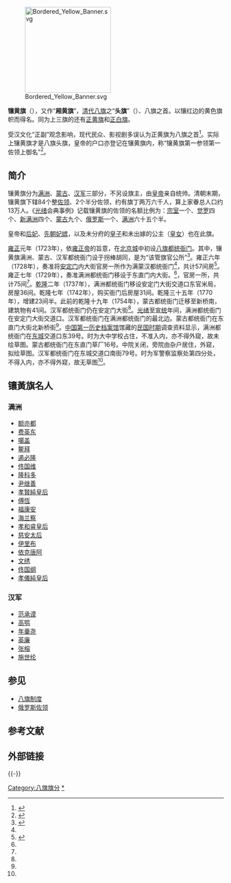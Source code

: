 {{Hatnote|此条目的主題是八旗旗份。关于内务府镶黄旗、镶黄旗包衣，参见：[[内务府三旗|内务府三旗]]；關於地名“镶黄旗”，参见：[[镶黄旗_(内蒙古)|镶黄旗 (内蒙古)]]。}}
[[File:Bordered_Yellow_Banner.svg|200px]]

{{Contains Manchu text}}
'''镶黄旗'''（{{lang-mnc|ᡴᡠᠪᡠᡥᡝ<br /> ᠰᡠᠸᠠᠶᠠᠨ<br /> ᡤᡡᠰᠠ|v=kubuhe suwayan gūsa|a=kubuhe suwayan gvsa}}），又作“'''厢黄旗'''”，[[清代|清代]][[八旗|八旗]]之“'''头旗'''”（{{lang-mnc|ᡶᡝᡵᡝ<br> ᡤᡡᠰᠠ|v=fere gūsa}}）、八旗之首。以镶红边的黄色旗帜而得名。同为上三旗的还有[[正黄旗|正黄旗]]和[[正白旗|正白旗]]。

受汉文化“正副”观念影响，现代民众、影视剧多误认为正黄旗为八旗之首<ref>{{Cite web |url=https://www.chinatimes.com/cn/realtimenews/20171221000856-260508?chdtv |title=自称正黄旗 并没有高人一等|accessdate=2021-04-21 |author=李怡芸 |date=2017-07-21 |work= |publisher=中时新闻网|language=Zh-hans }}</ref>。实际上镶黄旗才是八旗头旗，皇帝的户口亦登记在镶黄旗内，称“镶黄旗第一参领第一佐领上御名”<ref>{{Cite book|last=金受申|title=《北京通》|publisher=大众文艺出版社|year=1999|pages=84|isbn=9787800946578 |url= |ref=harv}}</ref>。

==简介==
镶黄旗分为[[八旗制度|满洲]]、[[蒙古八旗|蒙古]]、[[汉军八旗|汉军]]三部分，不另设旗主，由[[清朝皇帝|皇帝]]亲自统帅。清朝末期，镶黄旗下辖84个整[[佐领|佐领]]、2个半分佐领，约有旗丁两万六千人，算上家眷总人口约13万人。《[[光绪|光绪]]会典事例》记载镶黄旗的佐领的名额比例为：[[清朝宗室|宗室]]一个、[[觉罗|觉罗]]四个、[[新满洲|新满洲]]四个、[[蒙古|蒙古]]九个、[[俄羅斯佐領|俄罗斯]]一个、[[满洲|满洲]]六十五个半。

皇帝和[[清朝後宮|后妃]]、[[先朝君主遺孀|先朝妃嫔]]，以及未分府的[[皇子|皇子]]和未出嫁的公主（[[皇女|皇女]]）也在此旗。

[[雍正|雍正]]元年（1723年），依[[雍正帝|雍正帝]]的旨意，在[[北京城|北京城]]中初设[[八旗都统衙门|八旗都统衙门]]。其中，镶黄旗满洲、蒙古、汉军都统衙门设于拐棒胡同，是为“该管旗官公所”<ref name="ab1">{{cite journal|quotes = 
|last = 
|first = 
|author =赵寰熹
|coauthors = 
|date = 2014
|year = 
|month = 
|title =《清代北京八旗都统衙门布局初探》
|journal =满族研究
|volume = 
|issue = 2014年第3期
|pages =59-66
|publisher =辽宁省民族宗教联络与舆情中心
|location =辽宁省沈阳市
|issn =1006-365X
|pmid = 
|doi = 
|bibcode = 
|oclc = 
|id = 
|url =http://www.cqvip.com/QK/83303X/201403/662850898.html
|language = Zh-hans}}</ref>{{Rp|60}}。雍正六年（1728年），奏准将[[安定门_(北京)|安定门]]内大街官房一所作为满蒙汉都统衙门<ref name=ab1/>{{Rp|62}}，共计57间房<ref name="ab2">{{cite journal|quotes = 
|last = 
|first = 
|author =郗志群
|others= 綿貫 哲郎 訳
|coauthors = 
|date = 2003
|year = 
|month = 
|title =《京師八旗都統衙門の設置及び現状調査》
|journal =満族史研究
|volume = 
|issue = 2003年
|pages =71-89
|publisher =満族史研究会
|location =東京
|issn =13474669
|pmid = 
|doi = 
|bibcode = 
|oclc = 
|id = 
|url =https://spc.jst.go.jp/cad/literatures/1058
|language =ja}}</ref>{{Rp|72}}。雍正七年（1729年），奏准满洲都统衙门移设于东直门内大街。<ref name=ab1/>{{Rp|62}}，官房一所，共计75间<ref name=ab2/>{{Rp|72}}。[[乾隆|乾隆]]二年（1737年），满洲都统衙门移设安定门大街交道口东官米局，房屋36间。乾隆七年（1742年），购买衙门后房屋31间。乾隆三十五年（1770年），增建23间半。此前的乾隆十九年（1754年），蒙古都统衙门迁移至新桥南，建筑物有41间。汉军都统衙门仍在安定门大街<ref name=ab2/>{{Rp|73}}。[[光绪|光绪]]至[[宣统|宣统]]年间，满洲都统衙门在安定门大街交道口。汉军都统衙门在满洲都统衙门的最北边。蒙古都统衙门在东直门大街北新桥街<ref name=ab2/>{{Rp|75}}。[[中国第一历史档案馆|中国第一历史档案馆]]馆藏的[[中华民国大陆时期|民国时期]]调查资料显示，满洲都统衙门在[[东城区_(北京市)|东城]]交道口东39号。时为大中学校占住，不准入内，亦不得外窥，故未绘草图。蒙古都统衙门在东直门草厂16号。中院关闭，旁院由杂户居住，外窥，拟绘草图。汉军都统衙门在东城交道口南街79号。时为军警察监察处第四分处，不得入内，亦不得外窥，故无草图<ref name=ab2/>{{Rp|76}}。

==镶黃旗名人==
===满洲===
*[[额亦都|额亦都]]
*[[费英东|费英东]]
*[[噶盖|噶盖]]
*[[鳌拜|鳌拜]]
*[[遏必隆|遏必隆]]
*[[佟国维|佟国维]]
*[[隆科多|隆科多]]
*[[尹继善|尹继善]]
*[[孝賢純皇后|孝賢純皇后]]
*[[傅恆|傅恆]]
*[[福康安|福康安]]
*[[海兰察|海兰察]]
*[[孝和睿皇后|孝和睿皇后]]
*[[慈安太后|慈安太后]]
*[[伊里布|伊里布]]
*[[依克唐阿|依克唐阿]]
*[[文绣|文绣]]
*[[佟国纲|佟国纲]]
*[[孝儀純皇后|孝儀純皇后]]

===汉军===
*[[范承谟|范承谟]]
*[[高鹗|高鹗]]
*[[年羹尧|年羹尧]]
*[[英廉|英廉]]
*[[张榕|张榕]]
*[[施世纶|施世纶]]

==参见==
*[[八旗制度|八旗制度]]
*[[俄罗斯佐领|俄罗斯佐领]]
==参考文献==
{{Reflist}}

== 外部链接 ==

{{-}}
{{八旗}}

[[Category:八旗旗分|Category:八旗旗分]]
[[Category:镶黄旗|*]]